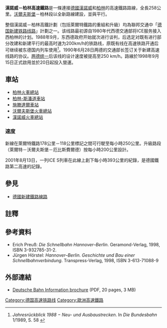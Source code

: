 {{noteTA
|G1=DE
}}

{{Infobox rail line
|name =漢諾威－柏林高速鐵路
|native_name =Schnellfahrstrecke Hannover–Berlin
|native_name_lang = de
|routenumber = 301, 349
|linenumber = 1730<small>（漢諾威－萊爾特）</small><br />6107 <small>（萊爾特－厄比斯費爾德）</small><br />6185 <small>（厄比斯費爾德－柏林-斯潘道）</small><br />6109 <small>（柏林-斯潘道－柏林東）</small>
|open = 1998年9月15日
|linelength_km=258
|gauge = [[標準軌|標準軌]]
|el = 15 kV/16.7 Hz [[交流電|AC]]<br/>[[架空電纜|架空電纜]]
|speed = {{Convert|250|km/h|mph|abbr=on}}（最高）
|locale={{GER}}[[下薩克森|下薩克森]]、[[薩克森-安哈爾特|薩克森-安哈爾特]]、[[勃蘭登堡|勃蘭登堡]]、[[柏林|柏林]]
|image= SFS Hannover-Berlin.png
|image_width = 200px
|map_state=
|map =
}}
'''漢諾威－柏林高速鐵路'''是一條連接[[德國|德國]][[漢諾威|漢諾威]]和[[柏林|柏林]]的高速鐵路路線，全長258公里。[[沃爾夫斯堡|沃爾夫斯堡]]－柏林段以全新路線建設，並與{{link-en|柏林－莱尔特铁路|Berlin–Lehrte railway}}平行。

整個漢諾威－柏林高鐵計劃（包括萊爾特鐵路的重組和升級）均為聯邦交通中「[[德国新建铁路线路|德国新建铁路线路]]」計劃之一。该线路最初源自1980年代西德交通部将ICE服务接入西柏林的计划。1988年9月，东西德政府开始就次进行谈判，后选定对既有{{link-en|柏林－莱尔特铁路|Berlin–Lehrte railway}}进行部分改建和新建平行的最高时速为200km/h的铁路线，原既有线在高速铁路开通后可继续被东德国内列车使用<ref name="bundesbahn-1989-1-58">''Jahresrückblick 1988 − Neu- und Ausbaustrecken''. In ''Die Bundesbahn'' 1/1989, S. 58 {{in lang|de}}</ref>。1990年6月28日两德的交通部长签订关于新建高速线路的协议。[[两德统一|两德统一]]后该线的设计速度被提高至250 km/h。路線於1998年9月15日正式啟用並於20日起投入營運。

== 車站 ==
* [[柏林火車總站|柏林火車總站]]
* [[柏林-斯潘道車站|柏林-斯潘道車站]]
* [[施滕達爾車站|施滕達爾車站]]
* [[沃爾夫斯堡火車總站|沃爾夫斯堡火車總站]]
* [[漢諾威火車總站|漢諾威火車總站]]

=== 速度 ===
新線在萊爾特鐵路178公里－118公里標記之間可行駛至每小時250公里。升級路段（萊爾特－沃爾夫斯堡－厄比斯費爾德）按每小時200公里設計。

2001年8月13日，一列ICE S列車在此線上創下每小時393公里的紀錄，是德國鐵路第二高速的記錄。

== 參見 ==
* [[德國新建鐵路線路|德國新建鐵路線路]]

== 註釋 ==
{{reflist}}

== 參考資料 ==
* Erich Preuß: ''Die Schnellbahn Hannover–Berlin''. Geramond-Verlag, 1998, ISBN 3-932785-31-2. {{de icon}}
* Jürgen Hörstel: ''Hannover–Berlin. Geschichte und Bau einer Schnellbahnverbindung''. Transpress-Verlag, 1998, ISBN 3-613-71088-9 {{de icon}}
{{Reflist}}
== 外部連結 ==
{{Commons category|Hannover–Berlin high-speed rail line|Hanover–Berlin high-speed railway}}
* [https://web.archive.org/web/20070930035045/http://www.db.de/site/shared/de/dateianhaenge/infomaterial/bauprojekte/bauprojekte__vde__hannover__berlin.pdf Deutsche Bahn Information brochure] (PDF, 20 pages, 3 MB) {{de icon}}
{{德國高速鐵路}}
{{DEFAULTSORT:漢諾威－柏林高速鐵路}}

[[Category:德国高速铁路线|Category:德国高速铁路线]]
[[Category:歐洲高速鐵路|Category:歐洲高速鐵路]]
